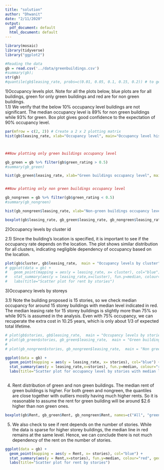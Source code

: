 ```yaml
---
title: "solution"
author: "Dhwanit"
date: "2/11/2020"
output:
  pdf_document: default
  html_document: default
---
```




```r
library(mosaic)
library(tidyverse)
library("ggplot2")
```



```r
#Reading the data
gb = read.csv('../data/greenbuildings.csv')
#summary(gb);
str(gb)
#quantile(gb$leasing_rate, probs=c(0.01, 0.05, 0.1, 0.15, 0.2)) # to get an idea of quantiles
```
1)Occupancy levels plot. Note for all the plots below, blue plots are for all buildings, green for only green buildings and red are for non green buildings.  
1.1) We verify that the below 10% occupancy level buildings are not significant. The median occupancy level is 89% for non green buildings while 93% for green. Box plot gives  good confidence to  the expectation of 90% occupancy level.

```r
par(mfrow = c(2, 2)) # Create a 2 x 2 plotting matrix
hist(gb$leasing_rate, xlab="Occupancy level", main="Occupancy level histogram", col="blue") #plot histogram of occupancy level in percentage



##Now plotting only green buildings occupancy level

gb_green = gb %>% filter(gb$green_rating > 0.5)
#summary(gb_green)

hist(gb_green$leasing_rate, xlab="Green buildings occupancy level", main="Green buildings occupancy level histogram", col="green") #plot histogram of occupancy level in percentage


##Now plotting only non green buildings occupancy level

gb_nongreen = gb %>% filter(gb$green_rating < 0.5)
#summary(gb_nongreen)

hist(gb_nongreen$leasing_rate, xlab="Non-green buildings occupancy level", main="Non-green buildings occupancy level histogram", col="red") #plot histogram of occupancy level in percentage

boxplot(gb$leasing_rate, gb_green$leasing_rate, gb_nongreen$leasing_rate, names=c("All", "green", "non-green"), col = c("blue", "green", "red"), main = "Occupancy levels box plot", outline=TRUE)
```

2)Occupancy levels by cluster id

2.1) Since the building's location is specified, it is important to see if the occupancy rate depends on the location. The plot shows similar distribution for all clusters, indicating negligible dependency of occupancy based on the location. 

```r
plot(gb$cluster, gb$leasing_rate,  main = "Occupancy levels by cluster", xlab="cluster id", ylab="occupancy level", col="blue")
# ggplot(data = gb) +
#   geom_point(mapping = aes(y = leasing_rate, x= cluster), col="blue") +
#   stat_summary(aes(y = leasing_rate,x=cluster), fun.y=median, colour="red", geom="line",group=1) +
#   labs(title="Scatter plot for rent by stories")
```


3)Occupancy levels by storeys

3.1) Note the building proposed is 15 stories, so we check median occupancy for around 15 storey buildings with median level indicated in red. The median leasing rate for 15 storey buildings is slightly more than 75% so while 90% is assumed in the analysis. Even with 75% occupancy, we can recuperate the extra cost in 10.25 years, which is only about 1/3 of expected total lifetime.  

```r
# plot(gb$stories, gb$leasing_rate,  main = "Occupancy levels by stories", xlab="stories", ylab="occupancy level", col="blue")
# plot(gb_green$stories, gb_green$leasing_rate,  main = "Green building occupancy ", xlab="stories", ylab="occupancy level", col="green")
# 
# plot(gb_nongreen$stories, gb_nongreen$leasing_rate,  main = "Non green buildings occupancy ", xlab="stories", ylab="occupancy level", col="red")

ggplot(data = gb) +
  geom_point(mapping = aes(y = leasing_rate, x= stories), col="blue") +
  stat_summary(aes(y = leasing_rate,x=stories), fun.y=median, colour="red", geom="line",group=1) +
  labs(title="Scatter plot for occupancy level by stories with median level indicated in red")
  
```

4) Rent distribution of green and non green buildings. The median rent of green buildings is higher. For both green and nongreen, the quantiles are close together with outliers mostly having much higher rents. So it is reasonable to assume the rent for green building will be around $2.6 higher than non green ones. 

```r
boxplot(gb$Rent, gb_green$Rent, gb_nongreen$Rent, names=c("All", "green", "non-green"), col = c("blue", "green", "red"), main = "Rent box plot", outline=TRUE)  
```

5) We also check to see if rent depends on the number of stories. While the data is sparse for higher storey buildings, the median line in red remains at the same level. Hence, we can conclude there is not much dependency of the rent on the number of stories. 

```r
ggplot(data = gb) +
  geom_point(mapping = aes(y = Rent, x= stories), col="blue") +
  stat_summary(aes(y = Rent,x=stories), fun.y=median, colour="red", geom="line",group=1) +
  labs(title="Scatter plot for rent by stories")


```

